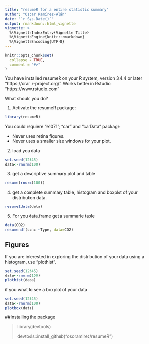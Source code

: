 ```yaml
---
title: "resumeR for a entire statistic summary"
author: "Oscar Ramírez-Alán"
date: "`r Sys.Date()`"
output: rmarkdown::html_vignette
vignette: >
  %\VignetteIndexEntry{Vignette Title}
  %\VignetteEngine{knitr::rmarkdown}
  %\VignetteEncoding{UTF-8}
---
```



```r
knitr::opts_chunk$set(
  collapse = TRUE,
  comment = "#>"
)
```

You have installed resumeR on your R system, version 3.4.4 or later "https://cran.r-project.org/". Works better in Rstudio "https://www.rstudio.com"

What should you do?

1. Activate the resumeR package:

```r
library(resumeR)
```

You could requiere "e1071";  "car" and "carData" package

- Never uses retina figures.
- Never uses a smaller size windows for your plot.

2. load you data

```r
set.seed(12345)
data<-rnorm(100)
```

3. get a descriptive summary plot and table

```r
resume(rnorm(100))
```

4. get a complete summary table, histogram and boxplot of your distribution data.

```r
resume2data(data)
```


5. For you data.frame get a summarie table

```r
data(CO2)
resumendf(conc ~Type, data=CO2)
```


## Figures

If you are interested in exploring the distribution of your data using a histogram, use "plothist". 

```r
set.seed(12345)
data<-rnorm(100)
plothist(data)
```


if you wnat to see a boxplot of your data

```r
set.seed(12345)
data<-rnorm(100)
plotbox(data)
```


##Installing the package


> 
library(devtools)
> 
devtools::install_github("osoramirez/resumeR")




